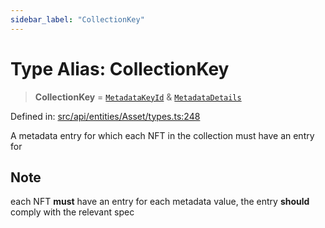 ```yaml
---
sidebar_label: "CollectionKey"
---
```


# Type Alias: CollectionKey

> **CollectionKey** = [`MetadataKeyId`](MetadataKeyId.mdx) & [`MetadataDetails`](../../../MetadataEntry/types/interfaces/MetadataDetails.mdx)

Defined in: [src/api/entities/Asset/types.ts:248](https://github.com/PolymeshAssociation/polymesh-sdk/blob/bee6a2fe7a8ce5db42a6982e793782182cde2153/src/api/entities/Asset/types.ts#L248)

A metadata entry for which each NFT in the collection must have an entry for

## Note

each NFT **must** have an entry for each metadata value, the entry **should** comply with the relevant spec
